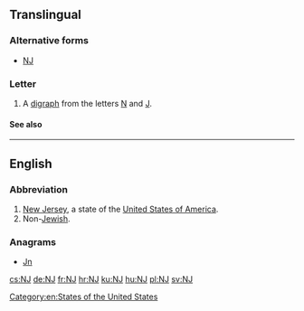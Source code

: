 {{also|nj|nJ|ǌ|Nj|N.J.|ǋ|Ǌ}}
==Translingual==

===Alternative forms===
* [[Ǌ]]

===Letter===
{{mul-letter|upper=NJ|mixed=Nj|lower=nj|script=Latn}}

# A [[digraph]] from the letters [[N]] and [[J]].

====See also====
{{Latn-script}}

----

==English==

===Abbreviation===
{{rfc-header|Abbreviation}}
{{head|en|abbreviation}}

# [[New Jersey]], a state of the [[United States of America]].
# Non-[[Jewish]].

===Anagrams===
* [[Jn#English|Jn]] 

[[Category:en:States of the United States]]

[[cs:NJ]]
[[de:NJ]]
[[fr:NJ]]
[[hr:NJ]]
[[ku:NJ]]
[[hu:NJ]]
[[pl:NJ]]
[[sv:NJ]]